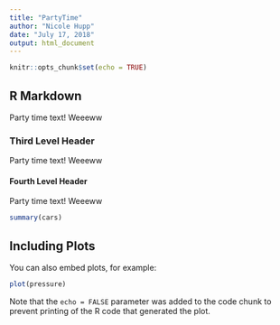 ```yaml
---
title: "PartyTime"
author: "Nicole Hupp"
date: "July 17, 2018"
output: html_document
---
```


```r
knitr::opts_chunk$set(echo = TRUE)
```

## R Markdown
Party time text! Weeeww

### Third Level Header
Party time text! Weeeww

#### Fourth Level Header

Party time text! Weeeww
```r
summary(cars)
```

## Including Plots

You can also embed plots, for example:

```r
plot(pressure)
```

Note that the `echo = FALSE` parameter was added to the code chunk to prevent printing of the R code that generated the plot.
